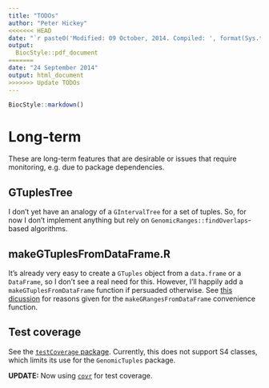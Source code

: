 ```yaml
---
title: "TODOs"
author: "Peter Hickey"
<<<<<<< HEAD
date: "`r paste0('Modified: 09 October, 2014. Compiled: ', format(Sys.time(), '%d %B, %Y'))`"
output:
  BiocStyle::pdf_document
=======
date: "24 September 2014"
output: html_document
>>>>>>> Update TODOs
---
```


<!--
%% \VignetteEngine{knitr::knitr}
-->

```r
BiocStyle::markdown()
```

# Long-term

These are long-term features that are desirable or issues that require monitoring, e.g. due to package dependencies.

## GTuplesTree

I don't yet have an analogy of a `GIntervalTree` for a set of tuples. So, for now I don't implement anything but rely on `GenomicRanges::findOverlaps`-based algorithms.

## makeGTuplesFromDataFrame.R

It's already very easy to create a `GTuples` object from a `data.frame` or a `DataFrame`, so I don't see a real need for this. However, I'll happily add a `makeGTuplesFromDataFrame` function if persuaded otherwise. See [this dicussion](https://stat.ethz.ch/pipermail/bioc-devel/2013-October/004777.html) for reasons given for the `makeGRangesFromDataFrame` convenience function.

## Test coverage

See the [`testCoverage` package](https://github.com/MangoTheCat/testCoverage). Currently, this does not support S4 classes, which limits its use for the `GenomicTuples` package.

__UPDATE:__ Now using [`covr`](https://github.com/jimhester/covr) for test coverage.
